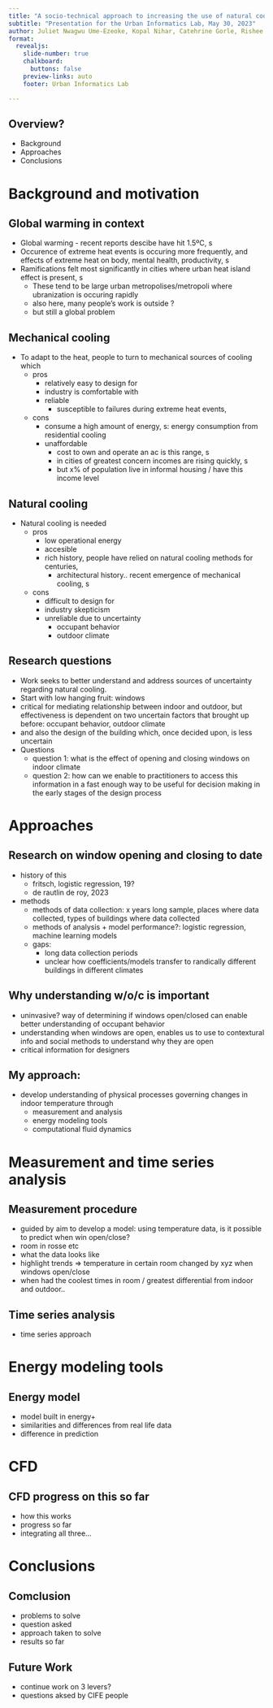 ```yaml
---
title: "A socio-technical approach to increasing the use of natural cooling"
subtitle: "Presentation for the Urban Informatics Lab, May 30, 2023"
author: Juliet Nwagwu Ume-Ezeoke, Kopal Nihar, Catehrine Gorle, Rishee Jain 
format:
  revealjs: 
    slide-number: true
    chalkboard: 
      buttons: false
    preview-links: auto
    footer: Urban Informatics Lab

---
```



## Overview? 

- Background
- Approaches
- Conclusions 

# Background and motivation 

## Global warming in context 

- Global warming - recent reports descibe have hit 1.5ºC, s
- Occurence of extreme heat events is occuring more frequently, and effects of extreme heat on body, mental health, productivity, s 
- Ramifications felt most significantly in cities where urban heat island effect is present, s 
  - These tend to be large urban metropolises/metropoli where ubranization is occuring rapidly 
  - also here, many people's work is outside ?
  - but still a global problem
<!-- - maybe some graph showing uhi and cities?  -->

## Mechanical cooling 
- To adapt to the heat, people to turn to mechanical sources of cooling which
  <!-- - maybe do a 2 column with pros and cons here -->
  - pros
    - relatively easy to design for 
    - industry is comfortable with 
    - reliable 
  <!-- - then strike through  -->
      - susceptible to failures during extreme heat events, 
      <!-- - s grid black outs during these, as well as equipment peformance charts  -->
  - cons 
    - consume a high amount of energy, s: energy consumption from residential cooling 
    - unaffordable
      - cost to own and operate an ac is this range, s
      - in cities of greatest concern incomes are rising quickly, s
      - but x% of population live in informal housing / have this income level 
      <!-- - more people owning ac, means more cooling energy consumption, but not inherently accesible  -->

## Natural cooling 
- Natural cooling is needed 
<!-- - now more than ever critical to explore less-energy intensive methods of cooling  -->
  - pros 
    - low operational energy 
    - accesible
    - rich history, people have relied on natural cooling methods for centuries,
      - architectural history.. recent emergence of mechanical cooling, s 
      <!-- - maybe a timeline here?  -->
  - cons 
    - difficult to design for 
    - industry skepticism 
    - unreliable due to uncertainty 
      - occupant behavior 
      - outdoor climate 

## Research questions 

- Work seeks to better understand and address sources of uncertainty regarding natural cooling.
- Start with low hanging fruit: windows 
- critical for mediating relationship between indoor and outdoor, but effectiveness is dependent on two uncertain factors that brought up before: occupant behavior, outdoor climate
- and also the design of the building which, once decided upon, is less uncertain 
- Questions 
  - question 1: what is the effect of opening and closing windows on indoor climate 
  - question 2: how can we enable to practitioners to access this information in a fast enough way to be useful for decision making  in the early stages of the design process 

# Approaches  

## Research on window opening and closing to date 

- history of this 
  <!-- - timeline here? + model performance  -->
  - fritsch, logistic regression, 19?
  - de rautlin de roy, 2023
- methods 
  <!-- - table that gets filled in as timeline happens  -->
  - methods of data collection: x years long sample, places where data collected, types of buildings where data collected 
  - methods of analysis + model performance?: logistic regression, machine learning models
  - gaps:  
    <!-- - add to table   -->
    - long data collection periods
    - unclear how coefficients/models transfer to randically different buildings in different climates 

## Why understanding w/o/c is important 
- uninvasive? way of determining if windows open/closed can enable better understanding of occupant behavior 
- understanding when windows are open, enables us to use to contextural info and social methods to understand why they are open
- critical information for designers 

## My approach:
- develop understanding of physical processes governing changes in indoor temperature through 
  - measurement and analysis 
  - energy modeling tools 
  - computational fluid dynamics 

# Measurement and time series analysis 

## Measurement procedure 
-  guided by aim to develop a model: using temperature data, is it possible to predict when win open/close? 
- room in rosse etc 
- what the data looks like 
- highlight trends => temperature in certain room changed by xyz when windows open/close 
- when had the coolest times in room / greatest differential from indoor and outdoor..

## Time series analysis
-  time series approach 


# Energy modeling tools 

## Energy model 
- model built in energy+ 
- similarities and differences from real life data 
- difference in prediction 

# CFD 

## CFD progress on this so far 
- how this works 
- progress so far 
- integrating all three...

# Conclusions 

## Comclusion 
- problems to solve
- question asked 
- approach taken to solve
- results so far 

## Future Work 
- continue work on 3 levers?
- questions aksed by CIFE people 


